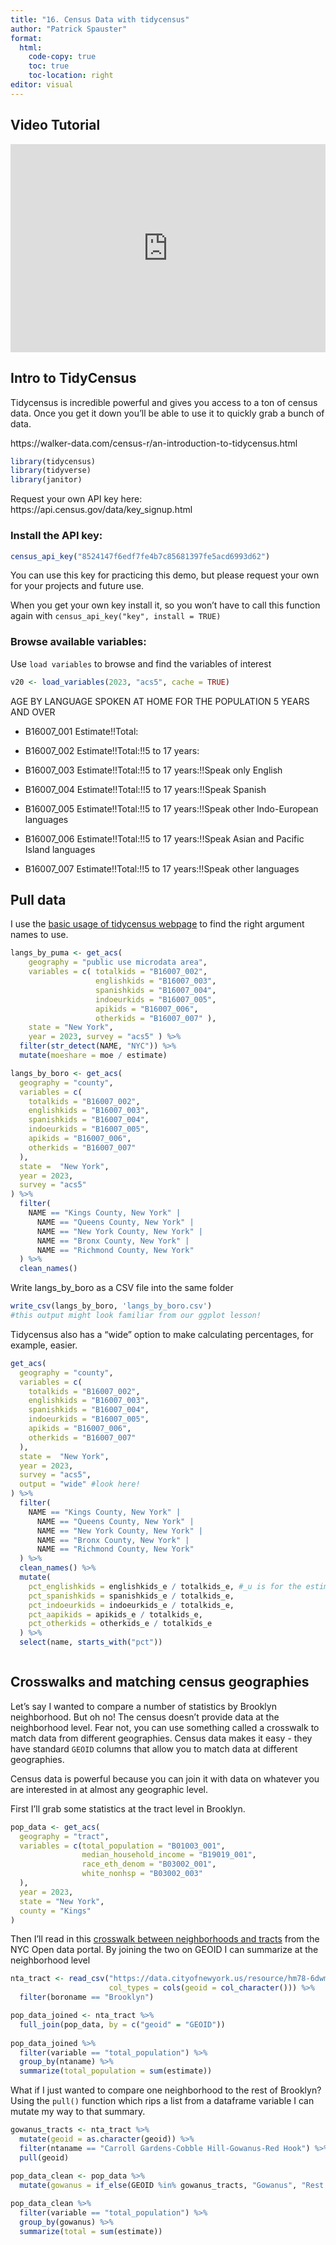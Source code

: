 ```yaml
---
title: "16. Census Data with tidycensus"
author: "Patrick Spauster"
format:
  html:
    code-copy: true
    toc: true
    toc-location: right
editor: visual
---
```


## Video Tutorial

```{=html}
<div style="max-width:608px"><div style="position:relative;padding-bottom:66.118421052632%"><iframe id="kaltura_player" src="https://cdnapisec.kaltura.com/p/1674401/sp/167440100/embedIframeJs/uiconf_id/23435151/partner_id/1674401?iframeembed=true&playerId=kaltura_player&entry_id=1_csrnp2qh&flashvars[streamerType]=auto&amp;flashvars[localizationCode]=en&amp;flashvars[sideBarContainer.plugin]=true&amp;flashvars[sideBarContainer.position]=left&amp;flashvars[sideBarContainer.clickToClose]=true&amp;flashvars[chapters.plugin]=true&amp;flashvars[chapters.layout]=vertical&amp;flashvars[chapters.thumbnailRotator]=false&amp;flashvars[streamSelector.plugin]=true&amp;flashvars[EmbedPlayer.SpinnerTarget]=videoHolder&amp;flashvars[dualScreen.plugin]=true&amp;flashvars[LeadWithHLSOnFlash]=true&amp;flashvars[Kaltura.addCrossoriginToIframe]=true&amp;&wid=1_g8pwrokb" width="608" height="402" allowfullscreen webkitallowfullscreen mozAllowFullScreen allow="autoplay *; fullscreen *; encrypted-media *" sandbox="allow-downloads allow-forms allow-same-origin allow-scripts allow-top-navigation allow-pointer-lock allow-popups allow-modals allow-orientation-lock allow-popups-to-escape-sandbox allow-presentation allow-top-navigation-by-user-activation" frameborder="0" title="16. Tidycensus" style="position:absolute;top:0;left:0;width:100%;height:100%"></iframe></div></div>
```

## Intro to TidyCensus

Tidycensus is incredible powerful and gives you access to a ton of census data. Once you get it down you'll be able to use it to quickly grab a bunch of data.

https://walker-data.com/census-r/an-introduction-to-tidycensus.html

```r

library(tidycensus)
library(tidyverse)
library(janitor)

```

Request your own API key here: https://api.census.gov/data/key_signup.html

### Install the API key:

```r
census_api_key("8524147f6edf7fe4b7c85681397fe5acd6993d62")
```

You can use this key for practicing this demo, but please request your own for your projects and future use.

When you get your own key install it, so you won't have to call this function again with `census_api_key("key", install = TRUE)`

### Browse available variables:

Use `load variables` to browse and find the variables of interest

```r

v20 <- load_variables(2023, "acs5", cache = TRUE)

```

AGE BY LANGUAGE SPOKEN AT HOME FOR THE POPULATION 5 YEARS AND OVER

-   B16007_001 Estimate!!Total:

-   B16007_002 Estimate!!Total:!!5 to 17 years:

-   B16007_003 Estimate!!Total:!!5 to 17 years:!!Speak only English

-   B16007_004 Estimate!!Total:!!5 to 17 years:!!Speak Spanish

-   B16007_005 Estimate!!Total:!!5 to 17 years:!!Speak other Indo-European languages

-   B16007_006 Estimate!!Total:!!5 to 17 years:!!Speak Asian and Pacific Island languages

-   B16007_007 Estimate!!Total:!!5 to 17 years:!!Speak other languages

## Pull data

I use the [basic usage of tidycensus webpage](https://walker-data.com/tidycensus/articles/basic-usage.html) to find the right argument names to use.

```r
langs_by_puma <- get_acs(
    geography = "public use microdata area", 
    variables = c( totalkids = "B16007_002",
                   englishkids = "B16007_003",
                   spanishkids = "B16007_004",
                   indoeurkids = "B16007_005",
                   apikids = "B16007_006",
                   otherkids = "B16007_007" ), 
    state = "New York", 
    year = 2023, survey = "acs5" ) %>% 
  filter(str_detect(NAME, "NYC")) %>% 
  mutate(moeshare = moe / estimate)
```

```r

langs_by_boro <- get_acs(
  geography = "county",
  variables = c(
    totalkids = "B16007_002",
    englishkids = "B16007_003",
    spanishkids = "B16007_004",
    indoeurkids = "B16007_005",
    apikids = "B16007_006",
    otherkids = "B16007_007"
  ),
  state =  "New York",
  year = 2023,
  survey = "acs5"
) %>%
  filter(
    NAME == "Kings County, New York" |
      NAME == "Queens County, New York" |
      NAME == "New York County, New York" |
      NAME == "Bronx County, New York" |
      NAME == "Richmond County, New York"
  ) %>%
  clean_names()
```

Write langs_by_boro as a CSV file into the same folder

```r
write_csv(langs_by_boro, 'langs_by_boro.csv')
#this output might look familiar from our ggplot lesson!
```

Tidycensus also has a "wide" option to make calculating percentages, for example, easier.

```r
get_acs(
  geography = "county",
  variables = c(
    totalkids = "B16007_002",
    englishkids = "B16007_003",
    spanishkids = "B16007_004",
    indoeurkids = "B16007_005",
    apikids = "B16007_006",
    otherkids = "B16007_007"
  ),
  state =  "New York",
  year = 2023,
  survey = "acs5",
  output = "wide" #look here!
) %>%
  filter(
    NAME == "Kings County, New York" |
      NAME == "Queens County, New York" |
      NAME == "New York County, New York" |
      NAME == "Bronx County, New York" |
      NAME == "Richmond County, New York"
  ) %>%
  clean_names() %>% 
  mutate(
    pct_englishkids = englishkids_e / totalkids_e, #_u is for the estimate and _m is the margin or error
    pct_spanishkids = spanishkids_e / totalkids_e,
    pct_indoeurkids = indoeurkids_e / totalkids_e,
    pct_aapikids = apikids_e / totalkids_e,
    pct_otherkids = otherkids_e / totalkids_e
  ) %>% 
  select(name, starts_with("pct"))



```

## Crosswalks and matching census geographies

Let's say I wanted to compare a number of statistics by Brooklyn neighborhood. But oh no! The census doesn't provide data at the neighborhood level. Fear not, you can use something called a crosswalk to match data from different geographies. Census data makes it easy - they have standard `GEOID` columns that allow you to match data at different geographies.

Census data is powerful because you can join it with data on whatever you are interested in at almost any geographic level.

First I'll grab some statistics at the tract level in Brooklyn.

```r
pop_data <- get_acs(
  geography = "tract",
  variables = c(total_population = "B01003_001",
                median_household_income = "B19019_001",
                race_eth_denom = "B03002_001",
                white_nonhsp = "B03002_003"
  ),
  year = 2023,
  state = "New York",
  county = "Kings"
)


```

Then I'll read in this [crosswalk between neighborhoods and tracts](https://data.cityofnewyork.us/City-Government/2020-Census-Tracts-to-2020-NTAs-and-CDTAs-Equivale/hm78-6dwm) from the NYC Open data portal. By joining the two on GEOID I can summarize at the neighborhood level

```r
nta_tract <- read_csv("https://data.cityofnewyork.us/resource/hm78-6dwm.csv",
                      col_types = cols(geoid = col_character())) %>% 
  filter(boroname == "Brooklyn")

pop_data_joined <- nta_tract %>% 
  full_join(pop_data, by = c("geoid" = "GEOID"))
  
pop_data_joined %>%
  filter(variable == "total_population") %>%
  group_by(ntaname) %>% 
  summarize(total_population = sum(estimate))
```

What if I just wanted to compare one neighborhood to the rest of Brooklyn? Using the `pull()` function which rips a list from a dataframe variable I can mutate my way to that summary.

```r
gowanus_tracts <- nta_tract %>% 
  mutate(geoid = as.character(geoid)) %>% 
  filter(ntaname == "Carroll Gardens-Cobble Hill-Gowanus-Red Hook") %>% 
  pull(geoid)

pop_data_clean <- pop_data %>% 
  mutate(gowanus = if_else(GEOID %in% gowanus_tracts, "Gowanus", "Rest of BK"))
  
pop_data_clean %>%
  filter(variable == "total_population") %>%
  group_by(gowanus) %>% 
  summarize(total = sum(estimate))
```
